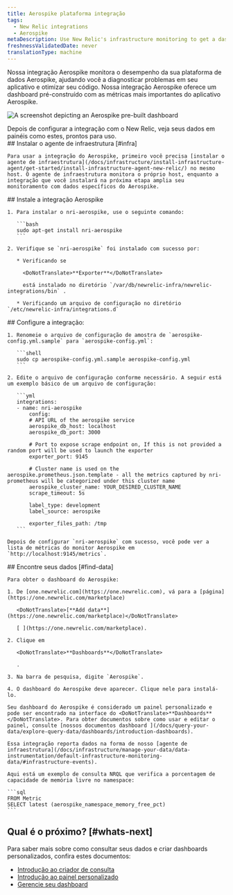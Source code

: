 ```yaml
---
title: Aerospike plataforma integração
tags:
  - New Relic integrations
  - Aerospike
metaDescription: Use New Relic's infrastructure monitoring to get a dashboard with metrics from your Aerospike platform.
freshnessValidatedDate: never
translationType: machine
---
```



Nossa integração Aerospike monitora o desempenho da sua plataforma de dados Aerospike, ajudando você a diagnosticar problemas em seu aplicativo e otimizar seu código. Nossa integração Aerospike oferece um dashboard pré-construído com as métricas mais importantes do aplicativo Aerospike.

<img
  title="aerospike dashboard"
  alt="A screenshot depicting an Aerospike pre-built dashboard"
  src={infrastructureAerospikeDashboard}
/>

<figcaption>
  Depois de configurar a integração com o New Relic, veja seus dados em painéis como estes, prontos para uso.
</figcaption>

<Steps>
  <Step>
    ## Instalar o agente de infraestrutura [#infra]

    Para usar a integração do Aerospike, primeiro você precisa [instalar o agente de infraestrutura](/docs/infrastructure/install-infrastructure-agent/get-started/install-infrastructure-agent-new-relic/) no mesmo host. O agente de infraestrutura monitora o próprio host, enquanto a integração que você instalará na próxima etapa amplia seu monitoramento com dados específicos do Aerospike.
  </Step>

  <Step>
    ## Instale a integração Aerospike

    1. Para instalar o nri-aerospike, use o seguinte comando:

       ```bash
       sudo apt-get install nri-aerospike
       ```

    2. Verifique se `nri-aerospike` foi instalado com sucesso por:

       * Verificando se

         <DoNotTranslate>**Exporter**</DoNotTranslate>

         está instalado no diretório `/var/db/newrelic-infra/newrelic-integrations/bin` .

       * Verificando um arquivo de configuração no diretório `/etc/newrelic-infra/integrations.d`
  </Step>

  <Step>
    ## Configure a integração:

    1. Renomeie o arquivo de configuração de amostra de `aerospike-config.yml.sample` para `aerospike-config.yml`:

       ```shell
       sudo cp aerospike-config.yml.sample aerospike-config.yml
       ```

    2. Edite o arquivo de configuração conforme necessário. A seguir está um exemplo básico de um arquivo de configuração:

       ```yml
       integrations:
       - name: nri-aerospike
           config:
           # API URL of the aerospike service
           aerospike_db_host: localhost
           aerospike_db_port: 3000

           # Port to expose scrape endpoint on, If this is not provided a random port will be used to launch the exporter
           exporter_port: 9145

           # Cluster name is used on the aerospike.prometheus.json.template - all the metrics captured by nri-prometheus will be categorized under this cluster name
           aerospike_cluster_name: YOUR_DESIRED_CLUSTER_NAME
           scrape_timeout: 5s

           label_type: development
           label_source: aerospike

           exporter_files_path: /tmp
       ```

    Depois de configurar `nri-aerospike` com sucesso, você pode ver a lista de métricas do monitor Aerospike em `http://localhost:9145/metrics`.
  </Step>

  <Step>
    ## Encontre seus dados [#find-data]

    Para obter o dashboard do Aerospike:

    1. De [one.newrelic.com](https://one.newrelic.com), vá para a [página](https://one.newrelic.com/marketplace)

       <DoNotTranslate>[**Add data**](https://one.newrelic.com/marketplace)</DoNotTranslate>

       [ ](https://one.newrelic.com/marketplace).

    2. Clique em

       <DoNotTranslate>**Dashboards**</DoNotTranslate>

       .

    3. Na barra de pesquisa, digite `Aerospike`.

    4. O dashboard do Aerospike deve aparecer. Clique nele para instalá-lo.

    Seu dashboard do Aerospike é considerado um painel personalizado e pode ser encontrado na interface do <DoNotTranslate>**Dashboards**</DoNotTranslate>. Para obter documentos sobre como usar e editar o painel, consulte [nossos documentos dashboard ](/docs/query-your-data/explore-query-data/dashboards/introduction-dashboards).

    Essa integração reporta dados na forma de nosso [agente de infraestrutura](/docs/infrastructure/manage-your-data/data-instrumentation/default-infrastructure-monitoring-data/#infrastructure-events).

    Aqui está um exemplo de consulta NRQL que verifica a porcentagem de capacidade de memória livre no namespace:

    ```sql
    FROM Metric 
    SELECT latest (aerospike_namespace_memory_free_pct)
    ```
  </Step>
</Steps>

## Qual é o próximo? [#whats-next]

Para saber mais sobre como consultar seus dados e criar dashboards personalizados, confira estes documentos:

* [Introdução ao criador de consulta](/docs/query-your-data/explore-query-data/query-builder/introduction-query-builder)
* [Introdução ao painel personalizado](/docs/query-your-data/explore-query-data/dashboards/introduction-dashboards)
* [Gerencie seu dashboard](/docs/query-your-data/explore-query-data/dashboards/manage-your-dashboard)
